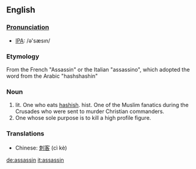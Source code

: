 ==English==
===[[Pronunciation]]===
*[[w:International Phonetic Alphabet|IPA]]: /&#477;'s&#230;s&#305;n/
===Etymology===
From the French "Assassin" or the Italian "assassino", which adopted the word from the Arabic "hashshashin"
===Noun===
#lit. One who eats [[hashish]]. hist. One of the Muslim fanatics during the Crusades who were sent to murder Christian commanders.
#One whose sole purpose is to kill a high profile figure.

===Translations===
*Chinese: [[刺客]] (cì kè)

[[de:assassin]]
[[it:assassin]]